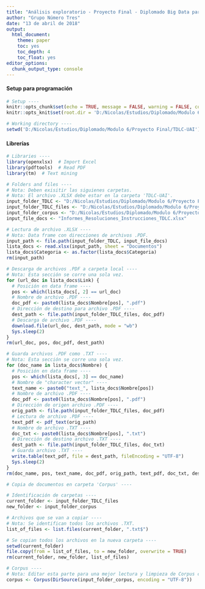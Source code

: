 ```yaml
---
title: "Análisis exploratorio - Proyecto Final - Diplomado Big Data para Políticas Públcias"
author: "Grupo Número Tres"
date: "13 de abril de 2018"
output:
  html_document:
    theme: paper
    toc: yes
    toc_depth: 4
    toc_float: yes
editor_options:
  chunk_output_type: console
---
```



#### Setup para programación

```r
# Setup ----
knitr::opts_chunk$set(echo = TRUE, message = FALSE, warning = FALSE, comment = NA)
knitr::opts_knit$set(root.dir = 'D:/Nicolas/Estudios/Diplomado/Modulo 6/Proyecto Final/TDLC-UAI')
```

```r
# Working directory ----
setwd('D:/Nicolas/Estudios/Diplomado/Modulo 6/Proyecto Final/TDLC-UAI')
```

#### Librerías

```r
# Libraries ----
library(openxlsx)  # Import Excel
library(pdftools)  # Read PDF
library(tm)  # Text mining
```

```r
# Folders and files ----
# Nota: Deben exisitir las siguienes carpetas.
# Nota: El archivo .XLSX debe estar en la carpeta 'TDLC-UAI'.
input_folder_TDLC <- "D:/Nicolas/Estudios/Diplomado/Modulo 6/Proyecto Final/TDLC-UAI"
input_folder_TDLC_files <- "D:/Nicolas/Estudios/Diplomado/Modulo 6/Proyecto Final/TDLC-UAI/TDLC_Files"
input_folder_corpus <- "D:/Nicolas/Estudios/Diplomado/Modulo 6/Proyecto Final/TDLC-UAI/Corpus"
input_file_docs <- "Informes_Resoluciones_Instrucciones_TDLC.xlsx"
```


```r
# Lectura de archivo .XLSX ----
# Nota: Data frame con direcciones de archivos .PDF.
input_path <- file.path(input_folder_TDLC, input_file_docs)
lista_docs <- read.xlsx(input_path, sheet = "Documentos")
lista_docs$Categoria <- as.factor(lista_docs$Categoria)
rm(input_path)
```

```r
# Descarga de archivos .PDF a carpeta local ----
# Nota: Esta sección se corre una sola vez.
for (url_doc in lista_docs$Link) {
  # Posición en data frame ----
  pos <- which(lista_docs[, 2] == url_doc)
  # Nombre de archivo .PDF ----
  doc_pdf <- paste0(lista_docs$Nombre[pos], ".pdf")
  # Dirección de destino para archivo .PDF ----
  dest_path <- file.path(input_folder_TDLC_files, doc_pdf)
  # Descarga de archivo .PDF ----
  download.file(url_doc, dest_path, mode = "wb")
  Sys.sleep(2)
}
rm(url_doc, pos, doc_pdf, dest_path)
```

```r
# Guarda archivos .PDF como .TXT ----
# Nota: Esta sección se corre una sola vez.
for (doc_name in lista_docs$Nombre) {
  # Posición en data frame ----
  pos <- which(lista_docs[, 3] == doc_name)
  # Nombre de "character vector" ----
  text_name <- paste0("text_", lista_docs$Nombre[pos])
  # Nombre de archivo .PDF ----
  doc_pdf <- paste0(lista_docs$Nombre[pos], ".pdf")
  # Dirección de origen archivo .PDF ----
  orig_path <- file.path(input_folder_TDLC_files, doc_pdf)
  # Lectura de archivo .PDF ----
  text_pdf <- pdf_text(orig_path)
  # Nombre de archivo .TXT ----
  doc_txt <- paste0(lista_docs$Nombre[pos], ".txt")
  # Dirección de destino archivo .TXT ----
  dest_path <- file.path(input_folder_TDLC_files, doc_txt)
  # Guarda archivo .TXT ----
  write.table(text_pdf, file = dest_path, fileEncoding = "UTF-8")
  Sys.sleep(2)
}
rm(doc_name, pos, text_name, doc_pdf, orig_path, text_pdf, doc_txt, dest_path)
```


```r
# Copia de documentos en carpeta 'Corpus' ----

# Identificación de carpetas ----
current_folder <- input_folder_TDLC_files
new_folder <- input_folder_corpus

# Archivos que se van a copiar ----
# Nota: Se identifican todos los archivos .TXT.
list_of_files <- list.files(current_folder, ".txt$")

# Se copian todos los archivos en la nueva carpeta ----
setwd(current_folder)
file.copy(from = list_of_files, to = new_folder, overwrite = TRUE)
rm(current_folder, new_folder, list_of_files)
```

```r
# Corpus ----
# Nota: Editar esta parte para una mejor lectura y limpieza de Corpus con DataCamp.
corpus <- Corpus(DirSource(input_folder_corpus, encoding = "UTF-8"))
```




